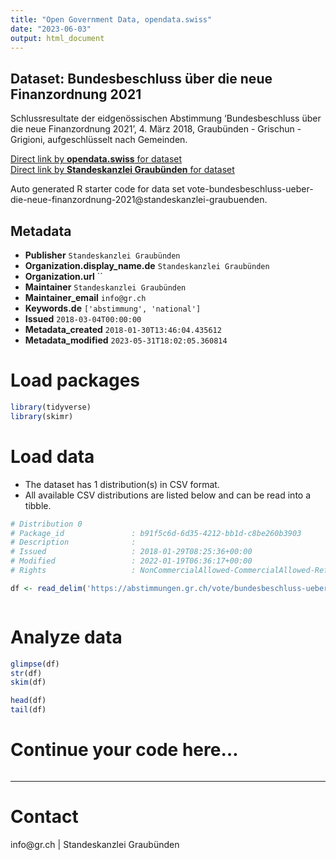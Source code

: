```yaml
---
title: "Open Government Data, opendata.swiss"
date: "2023-06-03"
output: html_document
---
```


## Dataset: Bundesbeschluss über die neue Finanzordnung 2021

Schlussresultate der eidgenössischen Abstimmung 'Bundesbeschluss über die neue Finanzordnung 2021', 4. März 2018, Graubünden - Grischun - Grigioni, aufgeschlüsselt nach Gemeinden.

[Direct link by **opendata.swiss** for dataset](https://opendata.swiss/de/dataset/bundesbeschluss-uber-die-neue-finanzordnung-2021)<br>
[Direct link by **Standeskanzlei Graubünden** for dataset](https://abstimmungen.gr.ch/vote/bundesbeschluss-ueber-die-neue-finanzordnung-2021/data)

Auto generated R starter code for data set vote-bundesbeschluss-ueber-die-neue-finanzordnung-2021@standeskanzlei-graubuenden.

## Metadata

- **Publisher** `Standeskanzlei Graubünden`
- **Organization.display_name.de** `Standeskanzlei Graubünden`
- **Organization.url** ``
- **Maintainer** `Standeskanzlei Graubünden`
- **Maintainer_email** `info@gr.ch`
- **Keywords.de** `['abstimmung', 'national']`
- **Issued** `2018-03-04T00:00:00`
- **Metadata_created** `2018-01-30T13:46:04.435612`
- **Metadata_modified** `2023-05-31T18:02:05.360814`


# Load packages

```r

library(tidyverse)
library(skimr)

```

# Load data

-   The dataset has 1 distribution(s) in CSV format.
-   All available CSV distributions are listed below and can be read into a tibble.

```r

# Distribution 0
# Package_id               : b91f5c6d-6d35-4212-bb1d-c8be260b3903
# Description              : 
# Issued                   : 2018-01-29T08:25:36+00:00
# Modified                 : 2022-01-19T06:36:17+00:00
# Rights                   : NonCommercialAllowed-CommercialAllowed-ReferenceRequired

df <- read_delim('https://abstimmungen.gr.ch/vote/bundesbeschluss-ueber-die-neue-finanzordnung-2021/data-csv')



```

# Analyze data

```r

glimpse(df)
str(df)
skim(df)

head(df)
tail(df)

```

# Continue your code here...

```r

```

------------------------------------------------------------------------

# Contact

info@gr.ch | Standeskanzlei Graubünden
